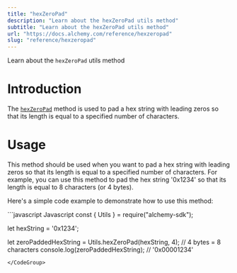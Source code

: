 ```yaml
---
title: "hexZeroPad"
description: "Learn about the hexZeroPad utils method"
subtitle: "Learn about the hexZeroPad utils method"
url: "https://docs.alchemy.com/reference/hexzeropad"
slug: "reference/hexzeropad"
---
```


Learn about the `hexZeroPad` utils method

# Introduction

The [`hexZeroPad`](https://docs.ethers.org/v5/api/utils/bytes/#utils-hexZeroPad) method is used to pad a hex string with leading zeros so that its length is equal to a specified number of characters.

# Usage

This method should be used when you want to pad a hex string with leading zeros so that its length is equal to a specified number of characters. For example, you can use this method to pad the hex string '0x1234' so that its length is equal to 8 characters (or 4 bytes).

Here's a simple code example to demonstrate how to use this method:

<CodeGroup>
  ```javascript Javascript
  const { Utils } = require("alchemy-sdk");

  let hexString = '0x1234';

  let zeroPaddedHexString = Utils.hexZeroPad(hexString, 4); // 4 bytes = 8 characters 
  console.log(zeroPaddedHexString); // '0x00001234'
  ```
</CodeGroup>
